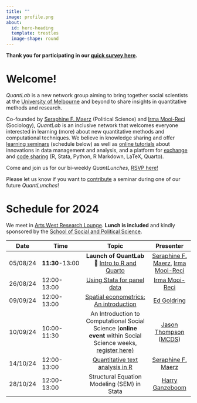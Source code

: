 ```yaml
---
title: ""
image: profile.png
about:
  id: hero-heading
  template: trestles
  image-shape: round
---
```


::: {#hero-heading}

**Thank you for participating in our [quick survey here](seminars25/index.qmd).**

# Welcome!

*QuantLab* is a new network group aiming to bring together social scientists at the [University of Melbourne](https://arts.unimelb.edu.au/school-of-social-and-political-sciences) and beyond to share insights in quantitative methods and research.

Co-founded by [Seraphine F. Maerz](https://seraphinem.github.io) (Political Science) and [Irma Mooi-Reci](https://irmamooireci.com/) (Sociology), *QuantLab* is an inclusive network that welcomes everyone interested in learning (more) about new quantitative methods and computational techniques. We believe in knowledge sharing and offer [learning seminars]() (schedule below) as well as [online tutorials](blog.qmd) about innovations in data management and analysis, and a platform for [exchange](https://github.com/quantilab/sharezone/issues) and [code sharing](https://github.com/quantilab/sharezone) (R, Stata, Python, R Markdown, LaTeX, Quarto).

Come and join us for our bi-weekly *QuantLunches*, [RSVP here!](mailto:seraphine.maerz@unimelb.edu.au) 


Please let us know if you want to [contribute](https://github.com/quantilab/sharezone/issues/1) a seminar during one of our future *QuantLunches*!
:::

# Schedule for 2024 {#sec-schedule}

We meet in [Arts West Research Lounge](https://link.mazemap.com/C7N0Gq3W). **Lunch is included** and kindly sponsored by the [School of Social and Political Science](https://arts.unimelb.edu.au/school-of-social-and-political-sciences).

|   Date   | Time            |                                         Topic                                          |                          Presenter                           |
|:-------:|-----------|:--------------------------------:|:----------------:|
| 05/08/24 | **11:30**-13:00 | **Launch of QuantLab** **🎉** [Intro to R and Quarto ](blog/tutorial3/index.qmd) |               [Seraphine F. Maerz](https://seraphinem.github.io), [Irma Mooi-Reci](https://irmamooireci.com/)              |
| 26/08/24 | 12:00-13:00     |                  [Using Stata for panel data](sessions/QuantLunch_Mooi.pdf)                  |                        [Irma Mooi-Reci](https://irmamooireci.com/)                        |
| 09/09/24 | 12:00-13:00     |       [Spatial econometrics: An introduction](sessions/QuantLunch_Goldring.pdf)       |                [Ed Goldring](https://www.edwardgoldring.com/)                |
|   10/09/24    | 10:00-11:30| An Introduction to Computational Social Science (**online event** within Social Science weeks, [register here)](https://socialsciencesweek.org.au/event/an-introduction-to-computational-social-science/)  | [Jason Thompson](https://findanexpert.unimelb.edu.au/profile/769805-jason-thompson) ([MCDS](https://science.unimelb.edu.au/mcds)) |
| 14/10/24 | 12:00-13:00     |                [Quantitative text analysis in R](sessions/QuantLunch4.pdf)               |                      [Seraphine F. Maerz](https://seraphinem.github.io)                     |
| 28/10/24 | 12:00-13:00     |          Structural Equation Modeling (SEM) in Stata           |                       [Harry Ganzeboom](http://www.harryganzeboom.nl/index.htm)                        |
